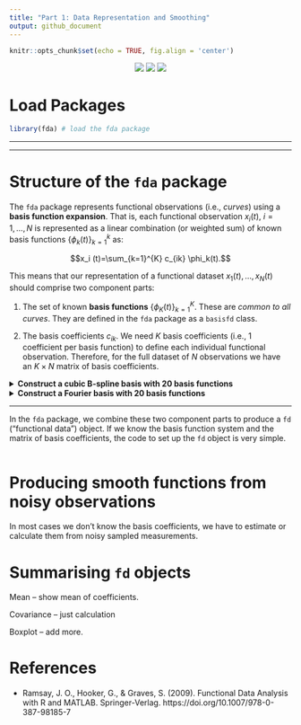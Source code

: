```yaml
---
title: "Part 1: Data Representation and Smoothing"
output: github_document
---
```


```r
knitr::opts_chunk$set(echo = TRUE, fig.align = 'center')
```

<center>

![](../logo/isbs-logo.png) ![](../logo/whitespace.png) ![](../logo/fda-logo.png)

</center>

<style>
.colored {
  background-color: #DDDDDD;
}
</style>

# Load Packages

```r
library(fda) # load the fda package
```

---

---

# Structure of the `fda` package

The `fda` package represents functional observations (i.e., *curves*) using a **basis function expansion**. That is, each functional observation $x_i(t), \ i = 1, \dots, N$ is represented as a linear combination (or weighted sum) of known basis functions $\{\phi_k(t)\}_{k=1}^k$ as:

$$x_i (t)=\sum_{k=1}^{K} c_{ik} \phi_k(t).$$

This means that our representation of a functional dataset $x_1(t), \dots, x_N(t)$ should comprise two component parts:

1. The set of known **basis functions** $\{ \phi_K(t) \}_{k=1}^K$. These are *common to all curves*. They are defined in the `fda` package as a `basisfd` class.

2. The basis coefficients $c_{ik}$. We need $K$ basis coefficients (i.e., 1 coefficient per basis function) to define each individual functional observation. Therefore, for the full dataset of $N$ observations we have an $K \times N$ matrix of basis coefficients.

<details><summary><b>Construct a cubic B-spline basis with 20 basis functions</b></summary>
```r
bspl_20 <- create.bspline.basis(rangeval = c(0, 100), # range of t values
                                nbasis = 20, # number of basis functions
                                norder = 4) # order of the piecewise polynomial (4 = cubic)

# show it is a `basisfd` object
class(bspl_20)
# or 
is.basis(bspl_20)

# plot our basis
plot(bspl_20)
```
</details>

<details><summary><b>Construct a Fourier basis with 20 basis functions</b></summary>
```r
fourier_20 <- create.fourier.basis(rangeval = c(0, 100), # range of t values
                                nbasis = 20) # number of basis functions

# plot our basis
plot(fourier_20)
```
</details>

---

In the `fda` package, we combine these two component parts to produce a `fd` ("functional data") object. If we know the basis function system and the matrix of basis coefficients, the code to set up the `fd` object is very simple.

```r

```




# Producing smooth functions from noisy observations

In most cases we don't know the basis coefficients, we have to estimate or calculate them from noisy sampled measurements.

# Summarising `fd` objects

Mean -- show mean of coefficients.

Covariance -- just calculation

Boxplot -- add more.



# References

* Ramsay, J. O., Hooker, G., & Graves, S. (2009). Functional Data Analysis with R and MATLAB. Springer-Verlag. https://doi.org/10.1007/978-0-387-98185-7

